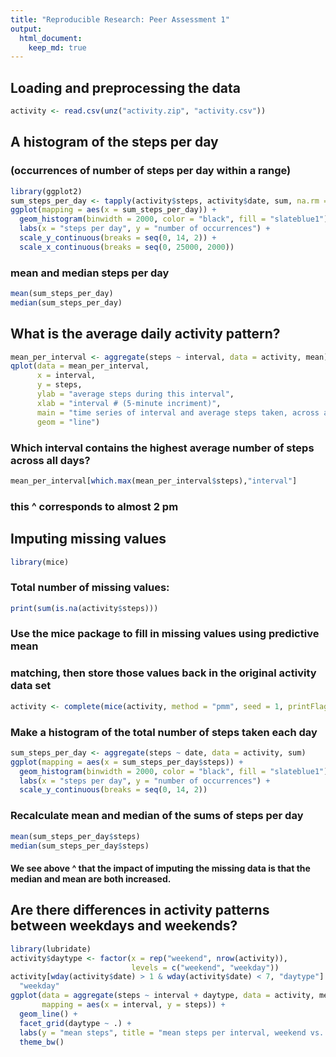 ---
title: "Reproducible Research: Peer Assessment 1"
output: 
  html_document:
    keep_md: true
---


## Loading and preprocessing the data
```{r}
activity <- read.csv(unz("activity.zip", "activity.csv"))
```

## A histogram of the steps per day
### (occurrences of number of steps per day within a range)
```{r}
library(ggplot2)
sum_steps_per_day <- tapply(activity$steps, activity$date, sum, na.rm = TRUE)
ggplot(mapping = aes(x = sum_steps_per_day)) + 
  geom_histogram(binwidth = 2000, color = "black", fill = "slateblue1") + 
  labs(x = "steps per day", y = "number of occurrences") + 
  scale_y_continuous(breaks = seq(0, 14, 2)) +
  scale_x_continuous(breaks = seq(0, 25000, 2000))
```

### mean and median steps per day
```{r}
mean(sum_steps_per_day)
median(sum_steps_per_day)

```

## What is the average daily activity pattern?
```{r}
mean_per_interval <- aggregate(steps ~ interval, data = activity, mean)
qplot(data = mean_per_interval, 
      x = interval, 
      y = steps, 
      ylab = "average steps during this interval", 
      xlab = "interval # (5-minute incriment)", 
      main = "time series of interval and average steps taken, across all days",
      geom = "line")
```

### Which interval contains the highest average number of steps across all days?
```{r}
mean_per_interval[which.max(mean_per_interval$steps),"interval"]
```

### this ^ corresponds to almost 2 pm

## Imputing missing values
```{r}
library(mice)
```

### Total number of missing values:
```{r}
print(sum(is.na(activity$steps)))
```

### Use the mice package to fill in missing values using predictive mean
### matching, then store those values back in the original activity data set
```{r cachedChunk, cache = TRUE}
activity <- complete(mice(activity, method = "pmm", seed = 1, printFlag = FALSE), 1)
```

### Make a histogram of the total number of steps taken each day
``` {r}
sum_steps_per_day <- aggregate(steps ~ date, data = activity, sum)
ggplot(mapping = aes(x = sum_steps_per_day$steps)) + 
  geom_histogram(binwidth = 2000, color = "black", fill = "slateblue1") + 
  labs(x = "steps per day", y = "number of occurrences") + 
  scale_y_continuous(breaks = seq(0, 14, 2))
```

### Recalculate mean and median of the sums of steps per day
```{r}
mean(sum_steps_per_day$steps)
median(sum_steps_per_day$steps)
```

#### We see above ^ that the impact of imputing the missing data is that the median and mean are both increased.

## Are there differences in activity patterns between weekdays and weekends?
```{r}
library(lubridate)
activity$daytype <- factor(x = rep("weekend", nrow(activity)), 
                           levels = c("weekend", "weekday"))
activity[wday(activity$date) > 1 & wday(activity$date) < 7, "daytype"] <- 
  "weekday"
ggplot(data = aggregate(steps ~ interval + daytype, data = activity, mean), 
       mapping = aes(x = interval, y = steps)) + 
  geom_line() + 
  facet_grid(daytype ~ .) +
  labs(y = "mean steps", title = "mean steps per interval, weekend vs. weekday") +
  theme_bw()
```
